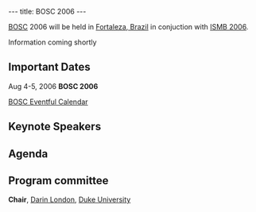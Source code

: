 ---
title: BOSC 2006
---

[[BOSC]] 2006 will be held in [[wp:Fortaleza, Brazil|Fortaleza, Brazil]] in conjuction with [http://ismb2006.cbi.cnptia.embrapa.br/ ISMB 2006].

Information coming shortly

==Important Dates==

Aug 4-5, 2006 '''BOSC 2006'''

[http://eventful.com/calendars/C0-001-000003150-4/sticker.js?v=2&amp;date_format=%25b%20%25e%2C%20%25Y BOSC Eventful Calendar]

==Keynote Speakers==

==Agenda==

==Program committee==
'''Chair''', [mailto:darin.london@duke.edu Darin London], [http://www.duke.edu Duke University]